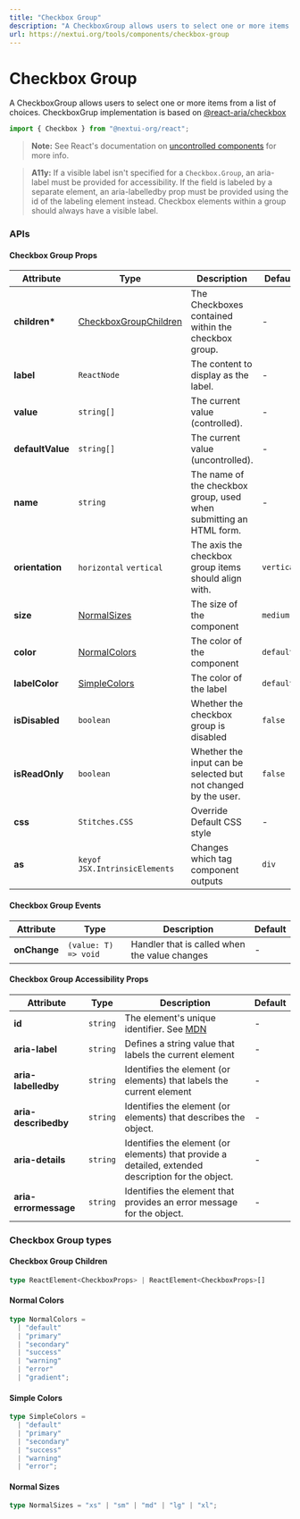 ```yaml
---
title: "Checkbox Group"
description: "A CheckboxGroup allows users to select one or more items from a list of choices."
url: https://nextui.org/tools/components/checkbox-group
---
```


# Checkbox Group

A CheckboxGroup allows users to select one or more items from a list of choices. CheckboxGrup implementation is based on <a href="https://react-spectrum.adobe.com/react-aria/useCheckboxGroup.html" rel="noreferrer" target="_blank">
@react-aria/checkbox</a>

```jsx
import { Checkbox } from "@nextui-org/react";
```

<CarbonAd />

<Spacer y={2} />

<Playground
  title="Default"
  desc=" `Checkbox.Group` accepts multiple `Checkbox` elements as children. Each `Checkbox` represents an option that can be selected, labeled by its children."
  files={checkboxGroupContent.column}
/>

<Playground
  title="Row"
  desc="Checkbox groups are vertically oriented by default. The `orientation` prop can be used to change the orientation to horizontal."
  files={checkboxGroupContent.row}
/>

<Playground
  title="Controlled vs Uncontrolled"
  desc="An initial, **uncontrolled** value can be provided to the `Checkbox.Group` using the defaultValue prop. Alternatively, a **controlled** value can be provided using the value prop. Both of these props accept an array of selected items, which map to the value prop on each item."
  files={checkboxGroupContent.controlledVsUncontrolled}
/>

> **Note:** See React's documentation on [uncontrolled components](https://reactjs.org/tools/uncontrolled-components.html) for more info.

<Playground
  title="Events"
  desc="`Checkbox.Group` accepts an `onChange` prop, which is triggered when a user adds or removes an item from the selection. The example below uses `onChange` to log how the user is interacting with the component."
  files={checkboxGroupContent.events}
/>

> **A11y:** If a visible label isn't specified for a `Checkbox.Group`, an aria-label must be provided for accessibility. If the field is labeled by a separate element, an aria-labelledby prop must be provided using the id of the labeling element instead. Checkbox elements within a group should always have a visible label.

<Spacer y={3} />

### APIs

<Spacer y={2} />

#### Checkbox Group Props

| Attribute        | Type                                              | Description                                                        | Default    |
| ---------------- | ------------------------------------------------- | ------------------------------------------------------------------ | ---------- |
| **children\***   | [CheckboxGroupChildren](#checkbox-group-children) | The Checkboxes contained within the checkbox group.                | -          |
| **label**        | `ReactNode`                                       | The content to display as the label.                               | -          |
| **value**        | `string[]`                                        | The current value (controlled).                                    | -          |
| **defaultValue** | `string[]`                                        | The current value (uncontrolled).                                  | -          |
| **name**         | `string`                                          | The name of the checkbox group, used when submitting an HTML form. | -          |
| **orientation**  | `horizontal` `vertical`                           | The axis the checkbox group items should align with.               | `vertical` |
| **size**         | [NormalSizes](#normal-sizes)                      | The size of the component                                          | `medium`   |
| **color**        | [NormalColors](#normal-colors)                    | The color of the component                                         | `default`  |
| **labelColor**   | [SimpleColors](#simple-colors)                    | The color of the label                                             | `default`  |
| **isDisabled**   | `boolean`                                         | Whether the checkbox group is disabled                             | `false`    |
| **isReadOnly**   | `boolean`                                         | Whether the input can be selected but not changed by the user.     | `false`    |
| **css**          | `Stitches.CSS`                                    | Override Default CSS style                                         | -          |
| **as**           | `keyof JSX.IntrinsicElements`                     | Changes which tag component outputs                                | `div`      |

<Spacer y={1} />

#### Checkbox Group Events

| Attribute    | Type                 | Description                                   | Default |
| ------------ | -------------------- | --------------------------------------------- | ------- |
| **onChange** | `(value: T) => void` | Handler that is called when the value changes | -       |

<Spacer y={1} />

#### Checkbox Group Accessibility Props

| Attribute             | Type     | Description                                                                                                         | Default |
| --------------------- | -------- | ------------------------------------------------------------------------------------------------------------------- | ------- |
| **id**                | `string` | The element's unique identifier. See [MDN](https://developer.mozilla.org/en-US/tools/Web/HTML/Global_attributes/id) | -       |
| **aria-label**        | `string` | Defines a string value that labels the current element                                                              | -       |
| **aria-labelledby**   | `string` | Identifies the element (or elements) that labels the current element                                                | -       |
| **aria-describedby**  | `string` | Identifies the element (or elements) that describes the object.                                                     | -       |
| **aria-details**      | `string` | Identifies the element (or elements) that provide a detailed, extended description for the object.                  | -       |
| **aria-errormessage** | `string` | Identifies the element that provides an error message for the object.                                               | -       |

<Spacer y={2} />

### Checkbox Group types

<Spacer y={1} />

#### Checkbox Group Children

```ts
type ReactElement<CheckboxProps> | ReactElement<CheckboxProps>[]
```

#### Normal Colors

```ts
type NormalColors =
  | "default"
  | "primary"
  | "secondary"
  | "success"
  | "warning"
  | "error"
  | "gradient";
```

#### Simple Colors

```ts
type SimpleColors =
  | "default"
  | "primary"
  | "secondary"
  | "success"
  | "warning"
  | "error";
```

#### Normal Sizes

```ts
type NormalSizes = "xs" | "sm" | "md" | "lg" | "xl";
```

